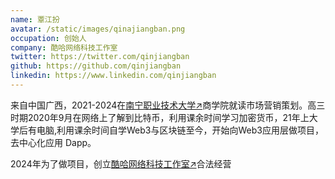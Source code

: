 ```yaml
---
name: 覃江扮
avatar: /static/images/qinajiangban.png
occupation: 创始人
company: 酷哈网络科技工作室
twitter: https://twitter.com/qinjiangban
github: https://github.com/qinjiangban
linkedin: https://www.linkedin.com/qinjiangban
---
```


来自中国广西，2021-2024在<a href="https://www.nncvt.edu.cn" target='_blank'>南宁职业技术大学↗</a>商学院就读市场营销策划。高三时期2020年9月在网络上了解到比特币，利用课余时间学习加密货币，21年上大学后有电脑,利用课余时间自学Web3与区块链至今，开始向Web3应用层做项目，去中心化应用 Dapp。

2024年为了做项目，创立<a href="https://callha.com" target='_blank'>酷哈网络科技工作室↗</a>合法经营

